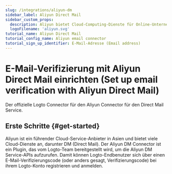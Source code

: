 ```yaml
---
slug: /integrations/aliyun-dm
sidebar_label: Aliyun Direct Mail
sidebar_custom_props:
  description: Aliyun bietet Cloud-Computing-Dienste für Online-Unternehmen an. (Aliyun provides cloud computing services to online businesses.)
  logoFilename: 'aliyun.svg'
tutorial_name: Aliyun Direct Mail
tutorial_config_name: Aliyun email connector
tutorial_sign_up_identifier: E-Mail-Adresse (Email address)
---
```




# E-Mail-Verifizierung mit Aliyun Direct Mail einrichten (Set up email verification with Aliyun Direct Mail)

Der offizielle Logto Connector für den Aliyun Connector für den Direct Mail Service.

<GuideTip />

## Erste Schritte \{#get-started}

Aliyun ist ein führender Cloud-Service-Anbieter in Asien und bietet viele Cloud-Dienste an, darunter DM (Direct Mail). Der Aliyun DM Connector ist ein Plugin, das vom Logto-Team bereitgestellt wird, um die Aliyun DM Service-APIs aufzurufen. Damit können Logto-Endbenutzer sich über einen E-Mail-Verifizierungscode (oder anders gesagt, Verifizierungscode) bei ihrem Logto-Konto registrieren und anmelden.

<Integration />
